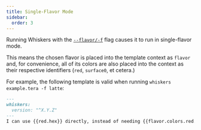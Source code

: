 ```yaml
---
title: Single-Flavor Mode
sidebar:
  order: 3
---
```


Running Whiskers with the
[`--flavor/-f`](/reference/cli-options/#-f---flavor-flavor) flag causes it to run
in single-flavor mode.

This means the chosen flavor is placed into the template context as `flavor`
and, for convenience, all of its colors are also placed into the context as
their respective identifiers (`red`, `surface0`, et cetera.)

For example, the following template is valid when running `whiskers example.tera -f latte`:

```markdown title="example.tera"
---
whiskers:
  version: "^X.Y.Z"
---
I can use {{red.hex}} directly, instead of needing {{flavor.colors.red.hex}}.
```
